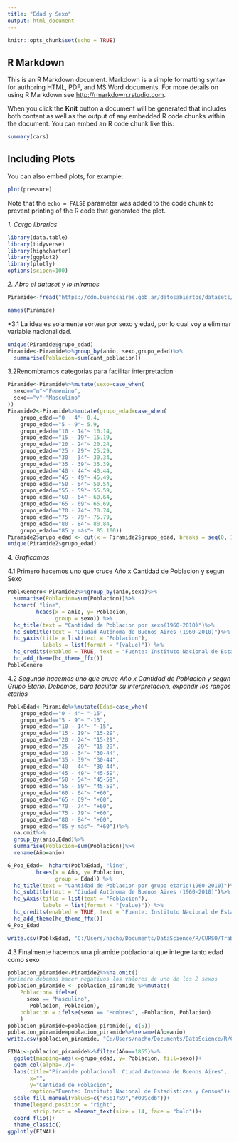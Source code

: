 ---
title: "Edad y Sexo"
output: html_document
---

```{r setup, include=FALSE}
knitr::opts_chunk$set(echo = TRUE)
```

## R Markdown

This is an R Markdown document. Markdown is a simple formatting syntax for authoring HTML, PDF, and MS Word documents. For more details on using R Markdown see <http://rmarkdown.rstudio.com>.

When you click the **Knit** button a document will be generated that includes both content as well as the output of any embedded R code chunks within the document. You can embed an R code chunk like this:

```{r cars}
summary(cars)
```

## Including Plots

You can also embed plots, for example:

```{r pressure, echo=FALSE}
plot(pressure)
```

Note that the `echo = FALSE` parameter was added to the code chunk to prevent printing of the R code that generated the plot.

*1. Cargo librerias*
```{r}
library(data.table)
library(tidyverse)
library(highcharter)
library(ggplot2)
library(plotly)
options(scipen=100)
```

*2. Abro el dataset y lo miramos*
```{r}
Piramide<-fread("https://cdn.buenosaires.gob.ar/datosabiertos/datasets/SIGBA/Estructura_de_la_poblacion/pob_cen_sexo__annio__l_nac__g_edad_limpio.csv", encoding = "UTF-8")

names(Piramide)
```

*3.1 La idea es solamente sortear por sexo y edad, por lo cual voy a eliminar variable nacionalidad. 
```{r}
unique(Piramide$grupo_edad)
Piramide<-Piramide%>%group_by(anio, sexo,grupo_edad)%>%
  summarise(Poblacion=sum(cant_poblacion))
```
3.2Renombramos categorias para facilitar interpretacion
```{r}
Piramide<-Piramide%>%mutate(sexo=case_when(
  sexo=="m"~"Femenino",
  sexo=="v"~"Masculino"
))
Piramide2<-Piramide%>%mutate(grupo_edad=case_when(
    grupo_edad=="0 - 4"~ 0.4,
    grupo_edad=="5 - 9"~ 5.9,
    grupo_edad=="10 - 14"~ 10.14,
    grupo_edad=="15 - 19"~ 15.19,
    grupo_edad=="20 - 24"~ 20.24,
    grupo_edad=="25 - 29"~ 25.29,
    grupo_edad=="30 - 34"~ 30.34,
    grupo_edad=="35 - 39"~ 35.39,
    grupo_edad=="40 - 44"~ 40.44,
    grupo_edad=="45 - 49"~ 45.49,
    grupo_edad=="50 - 54"~ 50.54,
    grupo_edad=="55 - 59"~ 55.59,
    grupo_edad=="60 - 64"~ 60.64,
    grupo_edad=="65 - 69"~ 65.69,
    grupo_edad=="70 - 74"~ 70.74,
    grupo_edad=="75 - 79"~ 75.79,
    grupo_edad=="80 - 84"~ 80.84,
    grupo_edad=="85 y más"~ 85.100))
Piramide2$grupo_edad <- cut(x = Piramide2$grupo_edad, breaks = seq(0, 100, 5))
unique(Piramide2$grupo_edad)

```

*4. Graficamos*

4.1 Primero hacemos uno que cruce Año x Cantidad de Poblacion y segun Sexo
```{r}
PoblxGenero<-Piramide2%>%group_by(anio,sexo)%>%
  summarise(Poblacion=sum(Poblacion))%>%
  hchart( "line",
         hcaes(x = anio, y= Poblacion,
               group = sexo)) %>%
  hc_title(text = "Cantidad de Poblacion por sexo(1960-2010)")%>%
  hc_subtitle(text = "Ciudad Autónoma de Buenos Aires (1960-2010)")%>%
  hc_yAxis(title = list(text = "Poblacion"),
           labels = list(format = "{value}")) %>%
  hc_credits(enabled = TRUE, text = "Fuente: Instituto Nacional de Estadisticas y Censos", style = list(fontSize = "12px"))%>%
  hc_add_theme(hc_theme_ffx())
PoblxGenero            
```


4.2 *Segundo hacemos uno que cruce Año x Cantidad de Poblacion y segun Grupo Etario. Debemos, para facilitar su interpretacion, expandir los rangos etarios*
```{r}
PoblxEdad<-Piramide%>%mutate(Edad=case_when(
    grupo_edad=="0 - 4"~ "-15",
    grupo_edad=="5 - 9"~ "-15",
    grupo_edad=="10 - 14"~ "-15",
    grupo_edad=="15 - 19"~ "15-29",
    grupo_edad=="20 - 24"~ "15-29",
    grupo_edad=="25 - 29"~ "15-29",
    grupo_edad=="30 - 34"~ "30-44",
    grupo_edad=="35 - 39"~ "30-44",
    grupo_edad=="40 - 44"~ "30-44",
    grupo_edad=="45 - 49"~ "45-59",
    grupo_edad=="50 - 54"~ "45-59",
    grupo_edad=="55 - 59"~ "45-59",
    grupo_edad=="60 - 64"~ "+60",
    grupo_edad=="65 - 69"~ "+60",
    grupo_edad=="70 - 74"~ "+60",
    grupo_edad=="75 - 79"~ "+60",
    grupo_edad=="80 - 84"~ "+60",
    grupo_edad=="85 y más"~ "+60"))%>%
  na.omit%>%
  group_by(anio,Edad)%>%
  summarise(Poblacion=sum(Poblacion))%>%
  rename(Año=anio)

G_Pob_Edad=  hchart(PoblxEdad, "line",
         hcaes(x = Año, y= Poblacion,
               group = Edad)) %>%
  hc_title(text = "Cantidad de Poblacion por grupo etario(1960-2010)")%>%
  hc_subtitle(text = "Ciudad Autónoma de Buenos Aires (1960-2010)")%>%
  hc_yAxis(title = list(text = "Poblacion"),
           labels = list(format = "{value}")) %>%
  hc_credits(enabled = TRUE, text = "Fuente: Instituto Nacional de Estadisticas y Censos", style = list(fontSize = "12px"))%>%
  hc_add_theme(hc_theme_ffx())
G_Pob_Edad

write.csv(PoblxEdad, "C:/Users/nacho/Documents/DataScience/R/CURSO/TrabajoF/Shiny/PruebaShiny1/Poblacion/Poblacion por Edad.csv", row.names = FALSE, fileEncoding = "UTF-8")          
```

4.3 Finalmente hacemos una piramide poblacional que integre tanto edad como sexo
```{r}

poblacion_piramide<-Piramide2%>%na.omit()
#primero debemos hacer negativos los valores de uno de los 2 sexos
poblacion_piramide <- poblacion_piramide %>%mutate(
    Poblacion= ifelse(
      sexo == "Masculino",
      -Poblacion, Poblacion),
    poblacion = ifelse(sexo == "Hombres", -Poblacion, Poblacion)
    )
poblacion_piramide=poblacion_piramide[,-c(5)]
poblacion_piramide=poblacion_piramide%>%rename(Año=anio)
write.csv(poblacion_piramide, "C:/Users/nacho/Documents/DataScience/R/CURSO/TrabajoF/Shiny/PruebaShiny1/Poblacion/PiramidePoblacion.csv",fileEncoding = "UTF-8")

FINAL<-poblacion_piramide%>%filter(Año==1855)%>%
  ggplot(mapping=aes(x=grupo_edad, y= Poblacion, fill=sexo))+
  geom_col(alpha=.7)+
  labs(title="Piramide poblacional. Ciudad Autonoma de Buenos Aires",
       x="",
       y="Cantidad de Poblacion",
       caption="Fuente: Instituto Nacional de Estadisticas y Censos")+
  scale_fill_manual(values=c("#561759","#099cdb"))+
  theme(legend.position = "right",
        strip.text = element_text(size = 14, face = "bold"))+
  coord_flip()+
  theme_classic()
ggplotly(FINAL)



```




